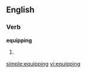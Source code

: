 ==English==

===Verb===
'''equipping'''

# {{present participle of|[[equip]]}}

[[simple:equipping]]
[[vi:equipping]]